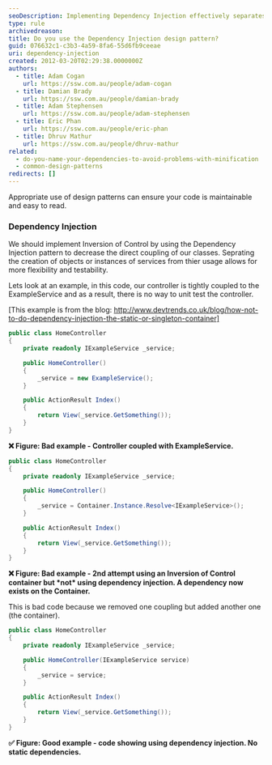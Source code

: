 ```yaml
---
seoDescription: Implementing Dependency Injection effectively separates object creation from usage, increasing flexibility and testability while reducing coupling.
type: rule
archivedreason:
title: Do you use the Dependency Injection design pattern?
guid: 076632c1-c3b3-4a59-8fa6-55d6fb9ceeae
uri: dependency-injection
created: 2012-03-20T02:29:38.0000000Z
authors:
  - title: Adam Cogan
    url: https://ssw.com.au/people/adam-cogan
  - title: Damian Brady
    url: https://ssw.com.au/people/damian-brady
  - title: Adam Stephensen
    url: https://ssw.com.au/people/adam-stephensen
  - title: Eric Phan
    url: https://ssw.com.au/people/eric-phan
  - title: Dhruv Mathur
    url: https://ssw.com.au/people/dhruv-mathur
related:
  - do-you-name-your-dependencies-to-avoid-problems-with-minification
  - common-design-patterns
redirects: []
---
```


Appropriate use of design patterns can ensure your code is maintainable and easy to read.
### Dependency Injection

We should implement Inversion of Control by using the Dependency Injection pattern to decrease the direct coupling of our classes. Seprating the creation of objects or instances of services from thier usage allows for more flexibility and testability.

Lets look at an example, in this code, our controller is tightly coupled to the ExampleService and as a result, there is no way to unit test the controller.

[This example is from the blog: http://www.devtrends.co.uk/blog/how-not-to-do-dependency-injection-the-static-or-singleton-container]

```csharp
public class HomeController
{
    private readonly IExampleService _service;

    public HomeController()
    {
        _service = new ExampleService();
    }

    public ActionResult Index()
    {
        return View(_service.GetSomething());
    }
}
```

**❌ Figure: Bad example - Controller coupled with ExampleService.**

```csharp
public class HomeController
{
    private readonly IExampleService _service;

    public HomeController()
    {
        _service = Container.Instance.Resolve<IExampleService>();
    }

    public ActionResult Index()
    {
        return View(_service.GetSomething());
    }
}
```

**❌ Figure: Bad example - 2nd attempt using an Inversion of Control container but \*not\* using dependency injection. A dependency now exists on the Container.**

This is bad code because we removed one coupling but added another one (the container).

```csharp
public class HomeController
{
    private readonly IExampleService _service;

    public HomeController(IExampleService service)
    {
        _service = service;
    }

    public ActionResult Index()
    {
        return View(_service.GetSomething());
    }
}
```

**✅ Figure: Good example - code showing using dependency injection. No static dependencies.**